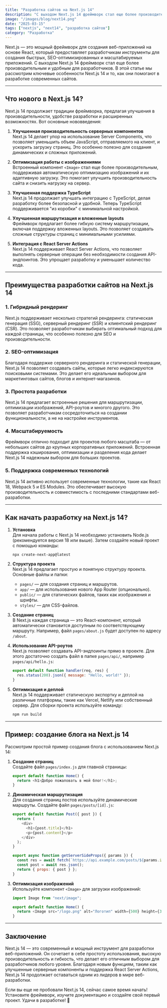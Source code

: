 ```yaml
---
title: "Разработка сайтов на Next.js 14"
description: "С выходом Next.js 14 фреймворк стал еще более производительным и удобным для разработчиков."
image: "/images/blog/next14.png"
date: "2025-03-15"
tags: ["nextjs", "next14", "разработка сайтов"]
category: "Разработка"
---
```


Next.js — это мощный фреймворк для создания веб-приложений на основе React, который предоставляет разработчикам инструменты для создания быстрых, SEO-оптимизированных и масштабируемых приложений. С выходом Next.js 14 фреймворк стал еще более производительным и удобным для разработчиков. В этой статье мы рассмотрим ключевые особенности Next.js 14 и то, как они помогают в разработке современных сайтов.

---

## Что нового в Next.js 14?

Next.js 14 продолжает традиции фреймворка, предлагая улучшения в производительности, удобстве разработки и расширенных возможностях. Вот основные нововведения:

1. **Улучшенная производительность серверных компонентов**  
   Next.js 14 делает упор на использование Server Components, что позволяет уменьшить объем JavaScript, отправляемого на клиент, и ускорить загрузку страниц. Это особенно полезно для создания динамических и сложных приложений.

2. **Оптимизация работы с изображениями**  
   Встроенный компонент `<Image>` стал еще более производительным, поддерживая автоматическую оптимизацию изображений и их адаптивную загрузку. Это помогает улучшить производительность сайта и снизить нагрузку на сервер.

3. **Улучшенная поддержка TypeScript**  
   Next.js 14 продолжает улучшать интеграцию с TypeScript, делая разработку более безопасной и удобной. Теперь TypeScript поддерживается "из коробки" с минимальной настройкой.

4. **Улучшенная маршрутизация и вложенные layouts**  
   Фреймворк предлагает более гибкую систему маршрутизации, включая поддержку вложенных layouts. Это позволяет создавать сложные структуры страниц с минимальными усилиями.

5. **Интеграция с React Server Actions**  
   Next.js 14 поддерживает React Server Actions, что позволяет выполнять серверные операции без необходимости создания API-эндпоинтов. Это упрощает разработку и уменьшает количество кода.

---

## Преимущества разработки сайтов на Next.js 14

### 1. **Гибридный рендеринг**

Next.js поддерживает несколько стратегий рендеринга: статическая генерация (SSG), серверный рендеринг (SSR) и клиентский рендеринг (CSR). Это позволяет разработчикам выбирать оптимальный подход для каждой страницы, что особенно полезно для SEO и производительности.

### 2. **SEO-оптимизация**

Благодаря поддержке серверного рендеринга и статической генерации, Next.js 14 позволяет создавать сайты, которые легко индексируются поисковыми системами. Это делает его идеальным выбором для маркетинговых сайтов, блогов и интернет-магазинов.

### 3. **Простота разработки**

Next.js 14 предлагает встроенные решения для маршрутизации, оптимизации изображений, API-роутов и многого другого. Это позволяет разработчикам сосредоточиться на создании функциональности, а не на настройке инструментов.

### 4. **Масштабируемость**

Фреймворк отлично подходит для проектов любого масштаба — от небольших сайтов до крупных корпоративных приложений. Встроенная поддержка кэширования, оптимизации и разделения кода делает Next.js 14 надежным выбором для больших проектов.

### 5. **Поддержка современных технологий**

Next.js 14 активно использует современные технологии, такие как React 18, Webpack 5 и ES Modules. Это обеспечивает высокую производительность и совместимость с последними стандартами веб-разработки.

---

## Как начать разработку на Next.js 14?

1. **Установка**  
   Для начала работы с Next.js 14 необходимо установить Node.js (рекомендуется версия 18 или выше). Затем создайте новый проект с помощью команды:

   ```bash
   npx create-next-app@latest
   ```

2. **Структура проекта**  
   Next.js 14 предлагает простую и понятную структуру проекта. Основные файлы и папки:

   - `pages/` — для создания страниц и маршрутов.
   - `app/` — для использования нового App Router (опционально).
   - `public/` — для статических файлов, таких как изображения и шрифты.
   - `styles/` — для CSS-файлов.

3. **Создание страниц**  
   В Next.js каждая страница — это React-компонент, который автоматически становится доступным по соответствующему маршруту. Например, файл `pages/about.js` будет доступен по адресу `/about`.

4. **Использование API-роутов**  
   Next.js позволяет создавать API-эндпоинты прямо в проекте. Для этого достаточно создать файл в папке `pages/api/`, например `pages/api/hello.js`:

   ```javascript
   export default function handler(req, res) {
     res.status(200).json({ message: "Hello, world!" });
   }
   ```

5. **Оптимизация и деплой**  
   Next.js 14 поддерживает статическую экспортку и деплой на различные платформы, такие как Vercel, Netlify или собственный сервер. Для сборки проекта используйте команду:

   ```bash
   npm run build
   ```

---

## Пример: создание блога на Next.js 14

Рассмотрим простой пример создания блога с использованием Next.js 14:

1. **Создание страниц**  
   Создайте файл `pages/index.js` для главной страницы:

   ```javascript
   export default function Home() {
     return <h1>Добро пожаловать в мой блог!</h1>;
   }
   ```

2. **Динамическая маршрутизация**  
   Для создания страниц постов используйте динамические маршруты. Создайте файл `pages/posts/[id].js`:

   ```javascript
   export default function Post({ post }) {
     return (
       <div>
         <h1>{post.title}</h1>
         <p>{post.content}</p>
       </div>
     );
   }

   export async function getServerSideProps({ params }) {
     const res = await fetch(`https://api.example.com/posts/${params.id}`);
     const post = await res.json();
     return { props: { post } };
   }
   ```

3. **Оптимизация изображений**  
   Используйте компонент `<Image>` для загрузки изображений:

   ```javascript
   import Image from "next/image";

   export default function Home() {
     return <Image src="/logo.png" alt="Логотип" width={500} height={300} />;
   }
   ```

---

## Заключение

Next.js 14 — это современный и мощный инструмент для разработки веб-приложений. Он сочетает в себе простоту использования, высокую производительность и гибкость, что делает его отличным выбором для разработчиков любого уровня. Благодаря новым функциям, таким как улучшенные серверные компоненты и поддержка React Server Actions, Next.js 14 продолжает оставаться одним из лидеров в мире веб-разработки.

Если вы еще не пробовали Next.js 14, сейчас самое время начать! Установите фреймворк, изучите документацию и создайте свой первый проект. Удачи в разработке! 🚀
